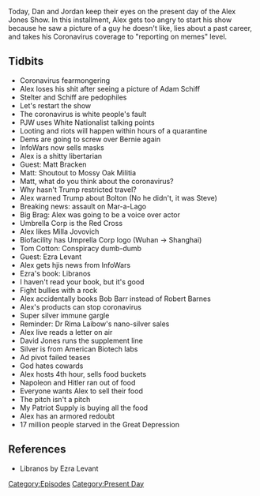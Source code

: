 {{DEFAULTSORT:
    #_EPISODE_0394:January 31, 2020
}}{{Episode
    | title           = January 31, 2020
    | caption         = [https://knowledgefight.libsyn.com/knowledge-fight-january-31-2020 Listen to this episode on Libsyn]
    | episodeNumber   = 394
    | length          = 02:21:19
    | airDate         = February 3, 2020
    | coverageDate    = January 31, 2020
    | episodeType     = [[:Category:Present Day|Present Day]]
    | appearance      = [[Adam Schiff]], [[Brian Stelter]], [[Paul Joseph Watson]], [[Matt Bracken]], [[Milla Jovovich]], [[Tom Cotton]], [[Ezra Levant]], [[Bob Barr]], [[Robert Barnes]], [[Dr Rima Laibow]], [[David Jones]], [[Napoleon]], [[Hitler]]
    | previousEpisode = [[393: January 28, 2020]]
    | nextEpisode     = [[395: Ghosts Of Caucuses Past]]
}}

{{Stub}}

Today, Dan and Jordan keep their eyes on the present day of the Alex Jones Show. In this installment, Alex gets too angry to start his show because he saw a picture of a guy he doesn't like, lies about a past career, and takes his Coronavirus coverage to "reporting on memes" level.

==Tidbits==

*Coronavirus fearmongering
*Alex loses his shit after seeing a picture of Adam Schiff
*Stelter and Schiff are pedophiles
*Let's restart the show
*The coronavirus is white people's fault
*PJW uses White Nationalist talking points
*Looting and riots will happen within hours of a quarantine
*Dems are going to screw over Bernie again
*InfoWars now sells masks
*Alex is a shitty libertarian
*Guest: Matt Bracken
*Matt: Shoutout to Mossy Oak Militia
*Matt, what do you think about the coronavirus?
*Why hasn't Trump restricted travel?
*Alex warned Trump about Bolton (No he didn't, it was Steve)
*Breaking news: assault on Mar-a-Lago
*Big Brag: Alex was going to be a voice over actor
*Umbrella Corp is the Red Cross
*Alex likes Milla Jovovich
*Biofacility has Umprella Corp logo (Wuhan -> Shanghai)
*Tom Cotton: Conspiracy dumb-dumb
*Guest: Ezra Levant
*Alex gets hjis news from InfoWars
*Ezra's book: Libranos
*I haven't read your book, but it's good
*Fight bullies with a rock
*Alex accidentally books Bob Barr instead of Robert Barnes
*Alex's products can stop coronavirus
*Super silver immune gargle
*Reminder: Dr Rima Laibow's nano-silver sales
*Alex live reads a letter on air
*David Jones runs the supplement line
*Silver is from American Biotech labs
*Ad pivot failed teases
*God hates cowards
*Alex hosts 4th hour, sells food buckets
*Napoleon and Hitler ran out of food
*Everyone wants Alex to sell their food
*The pitch isn't a pitch
*My Patriot Supply is buying all the food
*Alex has an armored redoubt
*17 million people starved in the Great Depression

==References==

*Libranos by Ezra Levant

[[Category:Episodes]]
[[Category:Present Day]]